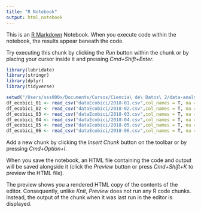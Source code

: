 ```yaml
---
title: "R Notebook"
output: html_notebook
---
```


This is an [R Markdown](http://rmarkdown.rstudio.com) Notebook. When you execute code within the notebook, the results appear beneath the code. 

Try executing this chunk by clicking the *Run* button within the chunk or by placing your cursor inside it and pressing *Cmd+Shift+Enter*. 

```r
library(lubridate)
library(stringr)
library(dplyr)
library(tidyverse)

setwd("/Users/sss000x/Documents/Cursos/Ciencia\ de\ Datos\ 2/data-analyst_R/alumnos/sinue/Proyecto\ Sinue\ Ecobici")
df_ecobici_01 <- read_csv("dataEcobici/2018-01.csv",col_names = T, na = c(""," ", "NA", "?"))
df_ecobici_02 <- read_csv("dataEcobici/2018-02.csv",col_names = T, na = c(""," ", "NA", "?"))
df_ecobici_03 <- read_csv("dataEcobici/2018-03.csv",col_names = T, na = c(""," ", "NA", "?"))
df_ecobici_04 <- read_csv("dataEcobici/2018-04.csv",col_names = T, na = c(""," ", "NA", "?"))
df_ecobici_05 <- read_csv("dataEcobici/2018-05.csv",col_names = T, na = c(""," ", "NA", "?"))
df_ecobici_06 <- read_csv("dataEcobici/2018-06.csv",col_names = T, na = c(""," ", "NA", "?"))
```

Add a new chunk by clicking the *Insert Chunk* button on the toolbar or by pressing *Cmd+Option+I*.

When you save the notebook, an HTML file containing the code and output will be saved alongside it (click the *Preview* button or press *Cmd+Shift+K* to preview the HTML file). 

The preview shows you a rendered HTML copy of the contents of the editor. Consequently, unlike *Knit*, *Preview* does not run any R code chunks. Instead, the output of the chunk when it was last run in the editor is displayed.

